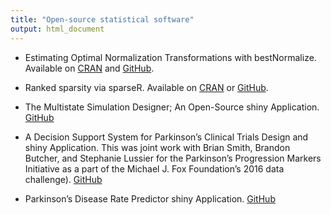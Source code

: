 ```yaml
---
title: "Open-source statistical software"
output: html_document
---
```


- Estimating Optimal Normalization Transformations with bestNormalize. Available on [CRAN](https://cran.r-project.org/web/packages/bestNormalize/index.html) and [GitHub](https://github.com/petersonR/bestNormalize).

- Ranked sparsity via sparseR. Available on [CRAN](https://cran.r-project.org/web/packages/sparseR/index.html) or [GitHub](https://github.com/petersonR/sparseR).

- The Multistate Simulation Designer; An Open-Source shiny Application. [GitHub](https://github.com/petersonR/MSDshiny)

- A Decision Support System for Parkinson’s Clinical Trials Design and shiny Application. This was joint work with Brian Smith, Brandon Butcher, and Stephanie Lussier for the Parkinson’s Progression Markers Initiative as a part of the Michael J. Fox Foundation's 2016 data challenge). [GitHub](https://github.com/brian-j-smith/PPMIChallenge2016)

- Parkinson’s Disease Rate Predictor shiny Application. [GitHub](https://github.com/petersonR/PD_predictor)
